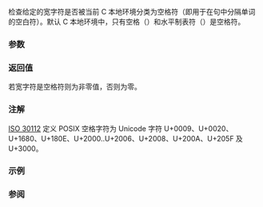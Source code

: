 {{cpp/title|iswblank}}
{{cpp/string/wide/navbar}}
{{ddcl|header=cwctype|since=c++11|
int iswblank( std::wint_t ch );
}}

检查给定的宽字符是否被当前 C 本地环境分类为空格符（即用于在句中分隔单词的空白符）。默认 C 本地环境中，只有空格（{{tt|0x20}}）和水平制表符（{{tt|0x09}}）是空格符。

{{cpp/string/wide/wint_t args}}

===参数===
{{par begin}}
{{par|ch|宽字符}}
{{par end}}

===返回值===
若宽字符是空格符则为非零值，否则为零。

===注解===
[https://www.open-std.org/JTC1/SC35/WG5/docs/30112d10.pdf ISO 30112] 定义 POSIX 空格字符为 Unicode 字符 U+0009、U+0020、U+1680、U+180E、U+2000..U+2006、U+2008、U+200A、U+205F 及 U+3000。

===示例===
{{example
|code=
#include &lt;clocale&gt;
#include &lt;cwctype&gt;
#include &lt;iostream&gt;

int main()
{
    wchar_t c = L'\u3000'; // 表意空格 ('　')

    std::cout &lt;&lt; std::hex &lt;&lt; std::showbase &lt;&lt; std::boolalpha;
    std::cout &lt;&lt; "默认本地环境中, iswblank(" &lt;&lt; (std::wint_t)c &lt;&lt; ") = "
              &lt;&lt; (bool)std::iswblank(c) &lt;&lt; '\n';
    std::setlocale(LC_ALL, "en_US.utf8");
    std::cout &lt;&lt; "Unicode 本地环境中, iswblank(" &lt;&lt; (std::wint_t)c &lt;&lt; ") = "
              &lt;&lt; (bool)std::iswblank(c) &lt;&lt; '\n';
}
|output=
默认本地环境中, iswblank(0x3000) = false
Unicode 本地环境中, iswblank(0x3000) = true
}}

===参阅===
{{dsc begin}}
{{dsc inc|cpp/locale/dsc isblank}}
{{dsc inc|cpp/string/byte/dsc isblank}}
{{dsc see c|c/string/wide/iswblank}}
{{dsc end}}
{{cpp/string/character classes}}

{{langlinks|de|en|es|fr|it|ja|pt|ru}}